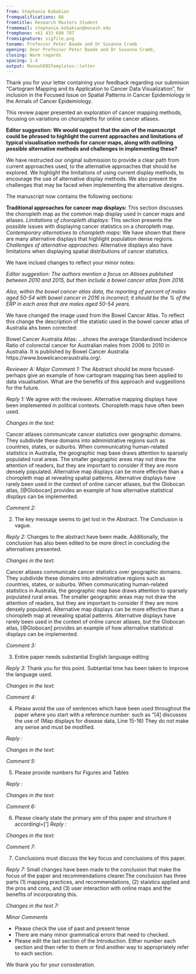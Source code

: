 ```yaml
---
from: Stephanie Kobakian
fromqualifications: BA
fromtitle: Research Masters Student
fromemail: stephanie.kobakian@monash.edu
fromphone: +61 433 699 797
fromsignature: sigfile.png
toname: Professor Peter Baade and Dr Susanna Cramb
opening: Dear Professor Peter Baade and Dr Susanna Cramb,
closing: Warm regards
spacing: 1.4
output: MonashEBSTemplates::letter
---
```


Thank you for your letter containing your feedback regarding our submision "Cartogram Mapping and its Application to Cancer Data Visualization", for inclusion in the Focused Issue on Spatial Patterns in Cancer Epidemiology in the Annals of Cancer Epidemiology.

This review paper presented an exploration of cancer mapping methods, focusing on variations on choropleths for online cancer atlases.

**Editor suggestion:**
**We would suggest that the aim of the manuscript could be phrased to highlight the current approaches and limitations of typical visualisation methods for cancer maps, along with outlining possible alternative methods and challenges in implementing these?**

We have restructed our original submission to provide a clear path from current approaches used, to the alternative approaches that should be explored. We highlight the limitations of using current display methods, to encourage the use of alternative display methods. We also present the challenges that may be faced when implementing the alternative designs.

The manuscript now contains the following sections:

**Traditional approaches for cancer map displays:** This section discusses the choropleth map as the common map display used in cancer maps and atlases.
*Limitations of choropleth displays:* This section presents the possible issues with displaying cancer statistics on a choropleth map.
*Contemporary alternatives to choropleth maps:* We have shown that there are many alternative displays that highlight population dense regions.
*Challenges of alternative approaches:* Alternative displays also have limitations when displaying spatial distributions of cancer statistics.



We have inclued changes to reflect your minor notes:

*Editor suggestion:*
*The authors mention a focus on Atlases published between 2010 and 2015, but then include a bowel cancer atlas from 2016. *

*Also, within the bowel cancer atlas data, the reporting of percent of males aged 50-54 with bowel cancer in 2016 is incorrect; it should be the % of the ERP in each area that are males aged 50-54 years. *

We have changed the image used from the Bowel Cancer Atlas. To reflect this change the description of the statistic used in the bowel cancer atlas of Australia ahs been corrected:


Bowel Cancer Australia Atlas:
...shows the average Standardised Incidence Ratio of colorectal cancer for Australian males from 2006 to 2010 in Australia. It is published by Bowel Cancer Australia https://www.bowelcanceraustralia.org/.  



*Reviewer A: *
*Major*
*Comment 1: *
The Abstract should be more focused- perhaps give an example of how cartogram mapping has been applied to data visualisation. What are the benefits of this approach and suggestions for the future.

*Reply 1:* 
We agree with the reviewer. Alternative mapping displays have been implemented in political contexts. Choropleth maps have often been used.


*Changes in the text:* 

Cancer atlases communicate cancer statistics over geographic domains. They subdivide these domains into administrative regions such as countries, states, or suburbs. When communicating human-related statistics in Australia, the geographic map base draws attention to sparsely populated rural areas. The smaller geographic areas may not draw the attention of readers, but they are important to consider if they are more densely populated. Alternative map displays can be more effective than a choropleth map at revealing spatial patterns. Alternative displays have rarely been used in the context of online cancer atlases, but the Globocan atlas, [@Globocan] provides an example of how alternative statistical displays can be implemented.


*Comment 2: *

2. The key message seems to get lost in the Abstract. The Conclusion is vague.

*Reply 2:* 
Changes to the abstract have been made. Additionally, the conclusion has also been edited to be more direct in concluding the alternatives presented.

*Changes in the text:* 

Cancer atlases communicate cancer statistics over geographic domains. They subdivide these domains into administrative regions such as countries, states, or suburbs. When communicating human-related statistics in Australia, the geographic map base draws attention to sparsely populated rural areas. The smaller geographic areas may not draw the attention of readers, but they are important to consider if they are more densely populated. Alternative map displays can be more effective than a choropleth map at revealing spatial patterns. Alternative displays have rarely been used in the context of online cancer atlases, but the Globocan atlas, [@Globocan] provides an example of how alternative statistical displays can be implemented.

*Comment 3: *

3. Entire paper needs substantial English language editing

*Reply 3:* 
Thank you for this point. Subtantial time has been taken to improve the language used.

*Changes in the text:* 

*Comment 4: *

4. Please avoid the use of sentences which have been used throughout the paper where you start with a reference number: such as “[4] discusses the use of (Map displays for disease data, Line 15-16) They do not make any sense and must be modified.

*Reply :* 


*Changes in the text:* 

*Comment 5: *

5. Please provide numbers for Figures and Tables

*Reply :* 


*Changes in the text:* 

*Comment 6: *

6. Please clearly state the primary aim of this paper and structure it accordingl=['
]
*Reply :* 

*Changes in the text:* 

*Comment 7: *

7. Conclusions must discuss the key focus and conclusions of this paper. 

*Reply 7:* 
Small changes have been made to the conclusion that make the focus of the paper and recommendations clearer.The conclusion has three parts (1) mapping practices, and recommendations, (2) staistics applied and the pros and cons, and (3) user interaction with online maps and the benefits of incorporating this.

*Changes in the text 7:* 


*Minor Comments* 

- Please check the use of past and present tense
- There are many minor grammatical errors that need to checked.
- Please edit the last section of the Introduction. Either number each section and then refer to them or find another way to appropriately refer to each section.


We thank you for your consideration.


